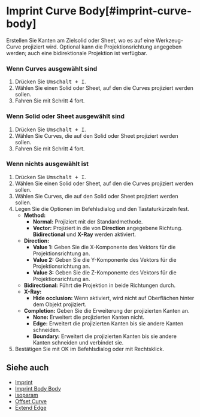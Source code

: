 
# Imprint Curve Body[#imprint-curve-body]

<Reference shortcut="Umschalt + I" command="Imprint Curve Body" button="" />

Erstellen Sie Kanten am Zielsolid oder Sheet, wo es auf eine Werkzeug-Curve projiziert wird. Optional kann die Projektionsrichtung angegeben werden; auch eine bidirektionale Projektion ist verfügbar.

### Wenn Curves ausgewählt sind

1. Drücken Sie <kbd>Umschalt + I</kbd>.
2. Wählen Sie einen Solid oder Sheet, auf den die Curves projiziert werden sollen.
3. Fahren Sie mit Schritt 4 fort.

### Wenn Solid oder Sheet ausgewählt sind

1. Drücken Sie <kbd>Umschalt + I</kbd>.
2. Wählen Sie Curves, die auf den Solid oder Sheet projiziert werden sollen.
3. Fahren Sie mit Schritt 4 fort.

### Wenn nichts ausgewählt ist

1. Drücken Sie <kbd>Umschalt + I</kbd>.
2. Wählen Sie einen Solid oder Sheet, auf den die Curves projiziert werden sollen.
3. Wählen Sie Curves, die auf den Solid oder Sheet projiziert werden sollen.
4. Legen Sie die Optionen im Befehlsdialog und den Tastaturkürzeln fest.
   - **Method:**
        - **Normal:** Projiziert mit der Standardmethode.
        - **Vector:** Projiziert in die von **Direction** angegebene Richtung. **Bidirectional** und **X-Ray** werden aktiviert.
   - **Direction:**
        - **Value 1:** Geben Sie die X-Komponente des Vektors für die Projektionsrichtung an.
        - **Value 2:** Geben Sie die Y-Komponente des Vektors für die Projektionsrichtung an.
        - **Value 3:** Geben Sie die Z-Komponente des Vektors für die Projektionsrichtung an.
   - **Bidirectional:** Führt die Projektion in beide Richtungen durch.
   - **X-Ray:** 
        - **Hide occlusion:** Wenn aktiviert, wird nicht auf Oberflächen hinter dem Objekt projiziert.
   - **Completion:** Geben Sie die Erweiterung der projizierten Kanten an.
        - **None:** Erweitert die projizierten Kanten nicht.
        - **Edge:** Erweitert die projizierten Kanten bis sie andere Kanten schneiden.
        - **Boundary:** Erweitert die projizierten Kanten bis sie andere Kanten schneiden und verbindet sie.
5. Bestätigen Sie mit OK im Befehlsdialog oder mit Rechtsklick.

<VideoPlayer fileName="imprint-curve-body"/>

## Siehe auch
- [Imprint](./imprint)
- [Imprint Body Body](./imprint-body-body)
- [isoparam](./isoparam)
- [Offset Curve](./offset-curve)
- [Extend Edge](./extend-edge)
